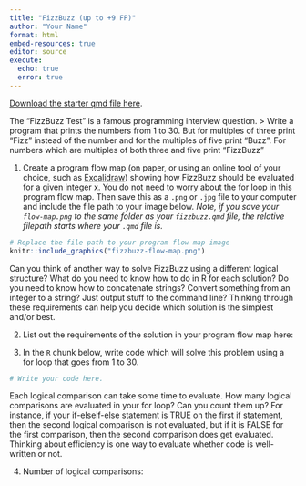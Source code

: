```yaml
---
title: "FizzBuzz (up to +9 FP)"
author: "Your Name"
format: html
embed-resources: true
editor: source
execute: 
  echo: true
  error: true
---
```


[Download the starter qmd file here](fizzbuzz.qmd).

The "FizzBuzz Test" is a famous programming interview question. 
> Write a program that prints the numbers from 1 to 30. But for multiples of three print “Fizz” instead of the number and for the multiples of five print “Buzz”. For numbers which are multiples of both three and five print “FizzBuzz"

1. Create a program flow map (on paper, or using an online tool of your choice, such as [Excalidraw](https://excalidraw.com/)) showing how FizzBuzz should be evaluated for a given integer x. You do not need to worry about the for loop in this program flow map. Then save this as a `.png` or `.jpg` file to your computer and include the file path to your image below. *Note, if you save your `flow-map.png` to the same folder as your `fizzbuzz.qmd` file, the relative filepath starts where your `.qmd` file is.*

```r
# Replace the file path to your program flow map image
knitr::include_graphics("fizzbuzz-flow-map.png")
```

Can you think of another way to solve FizzBuzz using a different logical structure? What do you need to know how to do in R for each solution? Do you need to know how to concatenate strings? Convert something from an integer to a string? Just output stuff to the command line? Thinking through these requirements can help you decide which solution is the simplest and/or best. 

2. List out the requirements of the solution in your program flow map here: 


3. In the `R` chunk below, write code which will solve this problem using a for loop that goes from 1 to 30.

```r
# Write your code here.

```

Each logical comparison can take some time to evaluate. How many logical comparisons are evaluated in your for loop? Can you count them up? For instance, if your if-elseif-else statement is TRUE on the first if statement, then the second logical comparison is not evaluated, but if it is FALSE for the first comparison, then the second comparison does get evaluated. Thinking about efficiency is one way to evaluate whether code is well-written or not.

4. Number of logical comparisons: 
